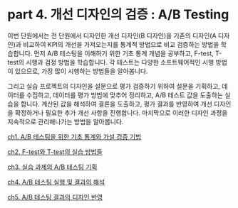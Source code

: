 # part 4. 개선 디자인의 검증 : A/B Testing {.unnumbered}

이번 단원에서는 전 단원에서 디자인한 개선 디자인(B 디자인)을 기존의 디자인(A 디자인)과 비교하여 KPI의 개선을 가져오는지를 통계적 방법으로 비교 검증하는 방법을 학습합니다. 먼저 A/B 테스팅을 이해하기 위한 기초 통계 개념을 공부하고, F-test, T-test의 시행과 검정 방법을 학습합니다. 각 테스트는 다양한 소프트웨어적인 시행 방법이 있으므로, 가장 많이 시행하는 방법들을 알아봅니다. 

그리고 실습 프로젝트의 디자인을 설문으로 평가 검증하기 위하여 설문을 기획하고, 데이터를 수집하고, 데이터를 평가 방법에 맞추어 정리하고, A/B 테스트 값을 도출하는 실습을 합니다. 계산된 값을 해석하여 결론을 도출하고, 평가 결과를 반영하여 개선 디자인을 확정하거나 필요한 추가 개선 사항을 진행합니다. 마지막으로 이러한 디자인 과정을 지속적으로 관리해나가는 방법을 알아봅니다.  

[ch1. A/B 테스팅을 위한 기초 통계와 가설 검증 기법](ch1. AB 테스팅을 위한 기초 통계와 가설 검증 기법.qmd)

[ch2. F-test와 T-test의 실습 방법들 ](ch2. F-test와 T-test의 실습 방법들.qmd)

[ch3. 실습 과제의 A/B 테스팅 기획](ch3. 실습 과제의 AB 테스팅 기획.qmd)

[ch4. A/B 테스팅 실행 및 결과의 해석 ](ch4. AB 테스팅 실행 및 결과의 해석.qmd)

[ch5. A/B 테스팅 결과의 디자인 반영](ch5. AB 테스팅 결과의 디자인 반영.qmd)